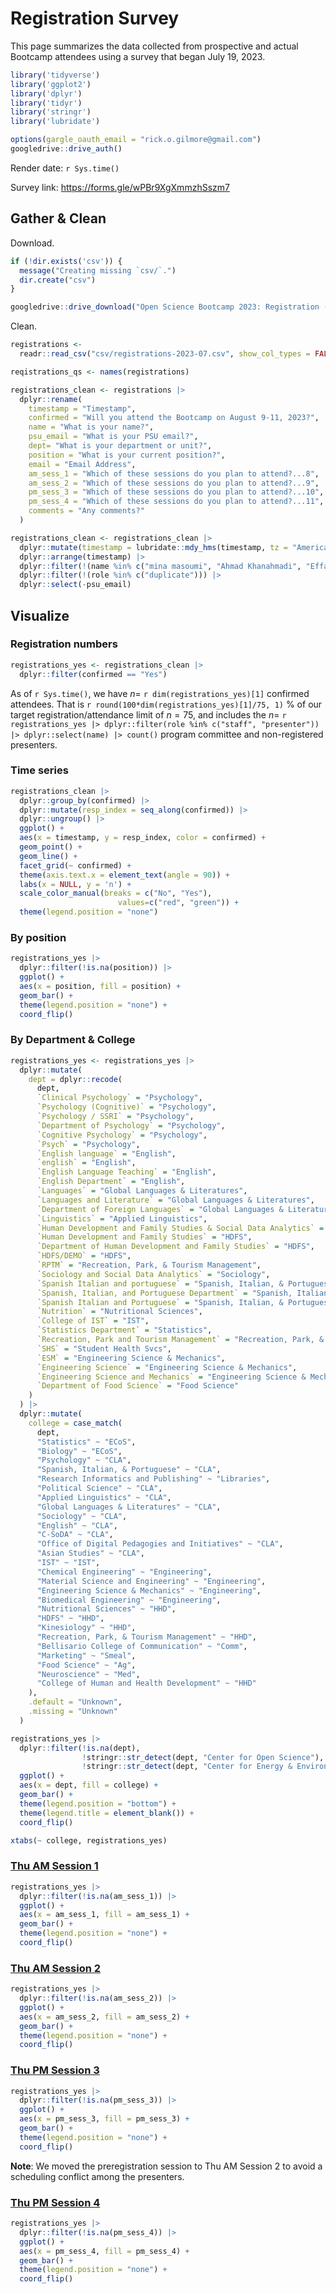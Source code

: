 # Registration Survey {-}

This page summarizes the data collected from prospective and actual Bootcamp attendees using a survey that began July 19, 2023.

```r
library('tidyverse')
library('ggplot2')
library('dplyr')
library('tidyr')
library('stringr')
library('lubridate')

options(gargle_oauth_email = "rick.o.gilmore@gmail.com")
googledrive::drive_auth()
```

Render date: `r Sys.time()`

Survey link: <https://forms.gle/wPBr9XgXmmzhSszm7>

<!-- <iframe src="https://docs.google.com/forms/d/e/1FAIpQLScdIbP8TZrulVC01MQbtQN13iaW1WIjQx86f-wGOpC0F3bxBg/viewform?embedded=true" width="640" height="2489" frameborder="0" marginheight="0" marginwidth="0">Loading…</iframe> -->

## Gather & Clean {-}

Download.

```r
if (!dir.exists('csv')) {
  message("Creating missing `csv/`.")
  dir.create("csv")
}

googledrive::drive_download("Open Science Bootcamp 2023: Registration (Responses)", path = "csv/registrations-2023-07.csv", type = "csv", overwrite = TRUE)
```

Clean.

```r
registrations <-
  readr::read_csv("csv/registrations-2023-07.csv", show_col_types = FALSE)

reqistrations_qs <- names(registrations)

registrations_clean <- registrations |>
  dplyr::rename(
    timestamp = "Timestamp",
    confirmed = "Will you attend the Bootcamp on August 9-11, 2023?",
    name = "What is your name?",
    psu_email = "What is your PSU email?",
    dept= "What is your department or unit?",
    position = "What is your current position?",
    email = "Email Address",
    am_sess_1 = "Which of these sessions do you plan to attend?...8",
    am_sess_2 = "Which of these sessions do you plan to attend?...9",
    pm_sess_3 = "Which of these sessions do you plan to attend?...10",
    pm_sess_4 = "Which of these sessions do you plan to attend?...11",
    comments = "Any comments?"
  )
```


```r
registrations_clean <- registrations_clean |>
  dplyr::mutate(timestamp = lubridate::mdy_hms(timestamp, tz = "America/New_York")) |>
  dplyr::arrange(timestamp) |>
  dplyr::filter(!(name %in% c("mina masoumi", "Ahmad Khanahmadi", "Effah Morad"))) |>
  dplyr::filter(!(role %in% c("duplicate"))) |>
  dplyr::select(-psu_email)
```

## Visualize {-}

### Registration numbers {-}

```r
registrations_yes <- registrations_clean |> 
  dplyr::filter(confirmed == "Yes") 
```

As of `r Sys.time()`, we have $n=$ `r dim(registrations_yes)[1]` confirmed attendees. That is `r round(100*dim(registrations_yes)[1]/75, 1)` \% of our target registration/attendance limit of $n=75$, and includes the $n=$ `r registrations_yes |> dplyr::filter(role %in% c("staff", "presenter")) |> dplyr::select(name) |> count()` program committee and non-registered presenters.

### Time series {-}

```r
registrations_clean |>
  dplyr::group_by(confirmed) |>
  dplyr::mutate(resp_index = seq_along(confirmed)) |>
  dplyr::ungroup() |>
  ggplot() +
  aes(x = timestamp, y = resp_index, color = confirmed) +
  geom_point() +
  geom_line() +
  facet_grid(~ confirmed) +
  theme(axis.text.x = element_text(angle = 90)) +
  labs(x = NULL, y = 'n') +
  scale_color_manual(breaks = c("No", "Yes"),
                        values=c("red", "green")) +
  theme(legend.position = "none")
```

### By position {-}

```r
registrations_yes |>
  dplyr::filter(!is.na(position)) |>
  ggplot() +
  aes(x = position, fill = position) +
  geom_bar() +
  theme(legend.position = "none") +
  coord_flip()
```

### By Department & College {-}

```r
registrations_yes <- registrations_yes |>
  dplyr::mutate(
    dept = dplyr::recode(
      dept,
      `Clinical Psychology` = "Psychology",
      `Psychology (Cognitive)` = "Psychology",
      `Psychology / SSRI` = "Psychology",
      `Department of Psychology` = "Psychology",
      `Cognitive Psychology` = "Psychology",
      `Psych` = "Psychology",
      `English language` = "English",
      `english` = "English",
      `English Language Teaching` = "English",
      `English Department` = "English",
      `Languages` = "Global Languages & Literatures",
      `Languages and Literature` = "Global Languages & Literatures",
      `Department of Foreign Languages` = "Global Languages & Literatures",
      `Linguistics` = "Applied Linguistics",
      `Human Development and Family Studies & Social Data Analytics` = "HDFS",
      `Human Development and Family Studies` = "HDFS",
      `Department of Human Development and Family Studies` = "HDFS",
      `HDFS/DEMO` = "HDFS",
      `RPTM` = "Recreation, Park, & Tourism Management",
      `Sociology and Social Data Analytics` = "Sociology",
      `Spanish Italian and portuguese` = "Spanish, Italian, & Portuguese",
      `Spanish, Italian, and Portuguese Department` = "Spanish, Italian, & Portuguese",
      `Spanish Italian and Portuguese` = "Spanish, Italian, & Portuguese",
      `Nutrition` = "Nutritional Sciences",
      `College of IST` = "IST",
      `Statistics Department` = "Statistics",
      `Recreation, Park and Tourism Management` = "Recreation, Park, & Tourism Management",
      `SHS` = "Student Health Svcs",
      `ESM` = "Engineering Science & Mechanics",
      `Engineering Science` = "Engineering Science & Mechanics",
      `Engineering Science and Mechanics` = "Engineering Science & Mechanics",
      `Department of Food Science` = "Food Science"
    )
  ) |> 
  dplyr::mutate(
    college = case_match(
      dept,
      "Statistics" ~ "ECoS",
      "Biology" ~ "ECoS",
      "Psychology" ~ "CLA",
      "Spanish, Italian, & Portuguese" ~ "CLA",
      "Research Informatics and Publishing" ~ "Libraries",
      "Political Science" ~ "CLA",
      "Applied Linguistics" ~ "CLA",
      "Global Languages & Literatures" ~ "CLA",
      "Sociology" ~ "CLA",
      "English" ~ "CLA",
      "C-SoDA" ~ "CLA",
      "Office of Digital Pedagogies and Initiatives" ~ "CLA",
      "Asian Studies" ~ "CLA",
      "IST" ~ "IST",
      "Chemical Engineering" ~ "Engineering",
      "Material Science and Engineering" ~ "Engineering",
      "Engineering Science & Mechanics" ~ "Engineering",
      "Biomedical Engineering" ~ "Engineering",
      "Nutritional Sciences" ~ "HHD",
      "HDFS" ~ "HHD",
      "Kinesiology" ~ "HHD",
      "Recreation, Park, & Tourism Management" ~ "HHD",
      "Bellisario College of Communication" ~ "Comm",
      "Marketing" ~ "Smeal",
      "Food Science" ~ "Ag",
      "Neuroscience" ~ "Med",
      "College of Human and Health Development" ~ "HHD"
    ),
    .default = "Unknown",
    .missing = "Unknown"
  )
```

```r
registrations_yes |>
  dplyr::filter(!is.na(dept),
                !stringr::str_detect(dept, "Center for Open Science"),
                !stringr::str_detect(dept, "Center for Energy & Environment")) |>
  ggplot() +
  aes(x = dept, fill = college) +
  geom_bar() +
  theme(legend.position = "bottom") +
  theme(legend.title = element_blank()) +
  coord_flip()
```

```r
xtabs(~ college, registrations_yes)
```

### [Thu AM Session 1](#day_2_am_session_1) {- #day_2_am_session_1_regis}

```r
registrations_yes |>
  dplyr::filter(!is.na(am_sess_1)) |>
  ggplot() +
  aes(x = am_sess_1, fill = am_sess_1) +
  geom_bar() +
  theme(legend.position = "none") +
  coord_flip() 
```

### [Thu AM Session 2](#day_2_am_session_2) {- #day_2_am_session_2_regis}

```r
registrations_yes |>
  dplyr::filter(!is.na(am_sess_2)) |>
  ggplot() +
  aes(x = am_sess_2, fill = am_sess_2) +
  geom_bar() +
  theme(legend.position = "none") +
  coord_flip()
```

### [Thu PM Session 3](#day_2_pm_session_3) {- #day_2_pm_session_3_regis}

```r
registrations_yes |>
  dplyr::filter(!is.na(pm_sess_3)) |>
  ggplot() +
  aes(x = pm_sess_3, fill = pm_sess_3) +
  geom_bar() +
  theme(legend.position = "none") +
  coord_flip()
```

::: {.rmdnote}

**Note**: We moved the preregistration session to Thu AM Session 2 to avoid a scheduling conflict among the presenters.

:::

### [Thu PM Session 4](#day_2_pm_session_4) {- #day_2_pm_session_4_regis}

```r
registrations_yes |>
  dplyr::filter(!is.na(pm_sess_4)) |>
  ggplot() +
  aes(x = pm_sess_4, fill = pm_sess_4) +
  geom_bar() +
  theme(legend.position = "none") +
  coord_flip()
```

<!-- ## Comments {-} -->

<!-- ```{r} -->
<!-- registrations_yes |> -->
<!--   dplyr::select(comments) |> -->
<!--   dplyr::filter(!is.na(comments)) |> -->
<!--   knitr::kable(format = 'html') |> -->
<!--   kableExtra::kable_material() -->
<!-- ``` -->
